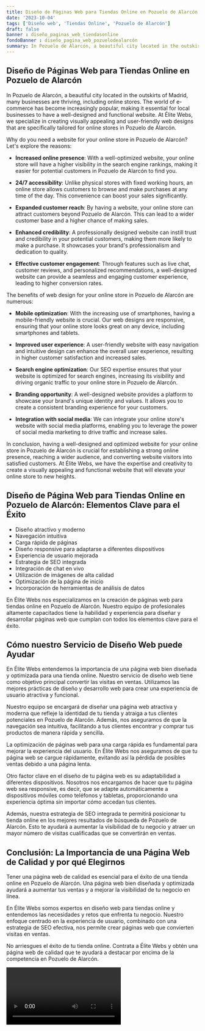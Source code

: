 ```yaml
---
title: Diseño de Páginas Web para Tiendas Online en Pozuelo de Alarcón
date: '2023-10-04'
tags: ['Diseño web', 'Tiendas Online', 'Pozuelo de Alarcón']
draft: false
banner : diseño_paginas_web_tiendasonline
fondoBanner : diseño_pagina_web_pozuelodealarcón
summary: In Pozuelo de Alarcón, a beautiful city located in the outskirts of Madrid, many businesses are thriving, including online stores. The world of ecommerce has become increasingly popular, making it essential for local businesses to have a welldesigned and functional website. At Élite Webs, we specialize in creating visually appealing and userfriendly web designs that are specifically tailored for online stores in Pozuelo de Alarcón.
---
```


## Diseño de Páginas Web para Tiendas Online en Pozuelo de Alarcón

In Pozuelo de Alarcón, a beautiful city located in the outskirts of Madrid, many businesses are thriving, including online stores. The world of e-commerce has become increasingly popular, making it essential for local businesses to have a well-designed and functional website. At Élite Webs, we specialize in creating visually appealing and user-friendly web designs that are specifically tailored for online stores in Pozuelo de Alarcón.

Why do you need a website for your online store in Pozuelo de Alarcón? Let's explore the reasons:

- **Increased online presence**: With a well-optimized website, your online store will have a higher visibility in the search engine rankings, making it easier for potential customers in Pozuelo de Alarcón to find you.

- **24/7 accessibility**: Unlike physical stores with fixed working hours, an online store allows customers to browse and make purchases at any time of the day. This convenience can boost your sales significantly.

- **Expanded customer reach**: By having a website, your online store can attract customers beyond Pozuelo de Alarcón. This can lead to a wider customer base and a higher chance of making sales.

- **Enhanced credibility**: A professionally designed website can instill trust and credibility in your potential customers, making them more likely to make a purchase. It showcases your brand's professionalism and dedication to quality.

- **Effective customer engagement**: Through features such as live chat, customer reviews, and personalized recommendations, a well-designed website can provide a seamless and engaging customer experience, leading to higher conversion rates.

The benefits of web design for your online store in Pozuelo de Alarcón are numerous:

- **Mobile optimization**: With the increasing use of smartphones, having a mobile-friendly website is crucial. Our web designs are responsive, ensuring that your online store looks great on any device, including smartphones and tablets.

- **Improved user experience**: A user-friendly website with easy navigation and intuitive design can enhance the overall user experience, resulting in higher customer satisfaction and increased sales.

- **Search engine optimization**: Our SEO expertise ensures that your website is optimized for search engines, increasing its visibility and driving organic traffic to your online store in Pozuelo de Alarcón.

- **Branding opportunity**: A well-designed website provides a platform to showcase your brand's unique identity and values. It allows you to create a consistent branding experience for your customers.

- **Integration with social media**: We can integrate your online store's website with social media platforms, enabling you to leverage the power of social media marketing to drive traffic and increase sales.

In conclusion, having a well-designed and optimized website for your online store in Pozuelo de Alarcón is crucial for establishing a strong online presence, reaching a wider audience, and converting website visitors into satisfied customers. At Élite Webs, we have the expertise and creativity to create a visually appealing and functional website that will elevate your online store to new heights.

<GifSeo />

<Cta />

## Diseño de Página Web para Tiendas Online en Pozuelo de Alarcón: Elementos Clave para el Éxito

- Diseño atractivo y moderno
- Navegación intuitiva
- Carga rápida de páginas
- Diseño responsive para adaptarse a diferentes dispositivos
- Experiencia de usuario mejorada
- Estrategia de SEO integrada
- Integración de chat en vivo
- Utilización de imágenes de alta calidad
- Optimización de la página de inicio
- Incorporación de herramientas de análisis de datos

En Élite Webs nos especializamos en la creación de páginas web para tiendas online en Pozuelo de Alarcón. Nuestro equipo de profesionales altamente capacitados tiene la habilidad y experiencia para diseñar y desarrollar páginas web que cumplan con todos los elementos clave para el éxito.

## Cómo nuestro Servicio de Diseño Web puede Ayudar

En Élite Webs entendemos la importancia de una página web bien diseñada y optimizada para una tienda online. Nuestro servicio de diseño web tiene como objetivo principal convertir las visitas en ventas. Utilizamos las mejores prácticas de diseño y desarrollo web para crear una experiencia de usuario atractiva y funcional.

Nuestro equipo se encargará de diseñar una página web atractiva y moderna que refleje la identidad de tu tienda y atraiga a tus clientes potenciales en Pozuelo de Alarcón. Además, nos aseguramos de que la navegación sea intuitiva, facilitando a tus clientes encontrar y comprar tus productos de manera rápida y sencilla.

La optimización de páginas web para una carga rápida es fundamental para mejorar la experiencia del usuario. En Élite Webs nos aseguramos de que tu página web se cargue rápidamente, evitando así la pérdida de posibles ventas debido a una página lenta.

Otro factor clave en el diseño de tu página web es su adaptabilidad a diferentes dispositivos. Nosotros nos encargamos de hacer que tu página web sea responsive, es decir, que se adapte automáticamente a dispositivos móviles como teléfonos y tabletas, proporcionando una experiencia óptima sin importar cómo accedan tus clientes.

Además, nuestra estrategia de SEO integrada te permitirá posicionar tu tienda online en los mejores resultados de búsqueda de Pozuelo de Alarcón. Esto te ayudará a aumentar la visibilidad de tu negocio y atraer un mayor número de visitas cualificadas que se convertirán en ventas.

## Conclusión: La Importancia de una Página Web de Calidad y por qué Elegirnos

Tener una página web de calidad es esencial para el éxito de una tienda online en Pozuelo de Alarcón. Una página web bien diseñada y optimizada ayudará a aumentar tus ventas y a mejorar la visibilidad de tu negocio en línea.

En Élite Webs somos expertos en diseño web para tiendas online y entendemos las necesidades y retos que enfrenta tu negocio. Nuestro enfoque centrado en la experiencia de usuario, combinado con una estrategia de SEO efectiva, nos permite crear páginas web que convierten visitas en ventas.

No arriesgues el éxito de tu tienda online. Contrata a Élite Webs y obtén una página web de calidad que te ayudará a destacar por encima de la competencia en Pozuelo de Alarcón.

<Video />

<CtaBot job='Tiendas Online' city='Pozuelo de Alarcón'/>

<Gmaps query='Pozuelo de Alarcón+españa+maps' />